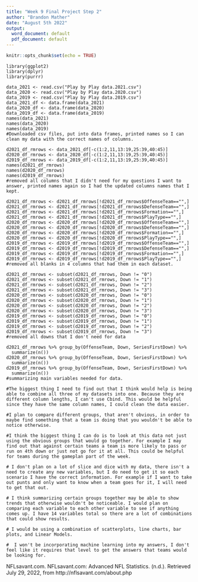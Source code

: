 ```yaml
---
title: "Week 9 Final Project Step 2"
author: "Brandon Mather"
date: "August 5th 2022"
output:
  word_document: default
  pdf_document: default
---
```


```r
knitr::opts_chunk$set(echo = TRUE)
```
```
library(ggplot2)
library(dplyr)
library(purrr)

data_2021 <- read.csv("Play by Play data.2021.csv")
data_2020 <- read.csv("Play by Play data.2020.csv")
data_2019 <- read.csv("Play by Play data.2019.csv")
data_2021_df <- data.frame(data_2021)
data_2020_df <- data.frame(data_2020)
data_2019_df <- data.frame(data_2019)
names(data_2021)
names(data_2020)
names(data_2019)
#Downloaded csv files, put into data frames, printed names so I can clean my data with the correct names of columns. 

d2021_df_rmrows <- data_2021_df[-c(1:2,11,13:19,25:39,40:45)]
d2020_df_rmrows <- data_2020_df[-c(1:2,11,13:19,25:39,40:45)]
d2019_df_rmrows <- data_2019_df[-c(1:2,11,13:19,25:39,40:45)]
names(d2021_df_rmrows)
names(d2020_df_rmrows)
names(d2019_df_rmrows)
#removed all columns that I didn't need for my questions I want to answer, printed names again so I had the updated columns names that I kept.

d2021_df_rmrows <- d2021_df_rmrows[!d2021_df_rmrows$OffenseTeam=="",]
d2021_df_rmrows <- d2021_df_rmrows[!d2021_df_rmrows$DefenseTeam=="",]
d2021_df_rmrows <- d2021_df_rmrows[!d2021_df_rmrows$Formation=="",]
d2021_df_rmrows <- d2021_df_rmrows[!d2021_df_rmrows$PlayType=="",]
d2020_df_rmrows <- d2020_df_rmrows[!d2020_df_rmrows$OffenseTeam=="",]
d2020_df_rmrows <- d2020_df_rmrows[!d2020_df_rmrows$DefenseTeam=="",]
d2020_df_rmrows <- d2020_df_rmrows[!d2020_df_rmrows$Formation=="",]
d2020_df_rmrows <- d2020_df_rmrows[!d2020_df_rmrows$PlayType=="",]
d2019_df_rmrows <- d2019_df_rmrows[!d2019_df_rmrows$OffenseTeam=="",]
d2019_df_rmrows <- d2019_df_rmrows[!d2019_df_rmrows$DefenseTeam=="",]
d2019_df_rmrows <- d2019_df_rmrows[!d2019_df_rmrows$Formation=="",]
d2019_df_rmrows <- d2019_df_rmrows[!d2019_df_rmrows$PlayType=="",]
#removed all blanks in 4 columns that had them in each dataset.

d2021_df_rmrows <- subset(d2021_df_rmrows, Down != "0")
d2021_df_rmrows <- subset(d2021_df_rmrows, Down != "1")
d2021_df_rmrows <- subset(d2021_df_rmrows, Down != "2")
d2021_df_rmrows <- subset(d2021_df_rmrows, Down != "3")
d2020_df_rmrows <- subset(d2020_df_rmrows, Down != "0")
d2020_df_rmrows <- subset(d2020_df_rmrows, Down != "1")
d2020_df_rmrows <- subset(d2020_df_rmrows, Down != "2")
d2020_df_rmrows <- subset(d2020_df_rmrows, Down != "3")
d2019_df_rmrows <- subset(d2019_df_rmrows, Down != "0")
d2019_df_rmrows <- subset(d2019_df_rmrows, Down != "1")
d2019_df_rmrows <- subset(d2019_df_rmrows, Down != "2")
d2019_df_rmrows <- subset(d2019_df_rmrows, Down != "3")
#removed all downs that I don't need for data

d2021_df_rmrows %>% group_by(OffenseTeam, Down, SeriesFirstDown) %>%
  summarize(n())
d2020_df_rmrows %>% group_by(OffenseTeam, Down, SeriesFirstDown) %>%
  summarize(n())
d2019_df_rmrows %>% group_by(OffenseTeam, Down, SeriesFirstDown) %>%
  summarize(n())
#summarizing main variables needed for data. 

#The biggest thing I need to find out that I think would help is being able to combine all three of my datasets into one. Because they are different column lengths, I can't use Cbind. This would be helpful since they have the same column names, I could clean the data easier.

#I plan to compare different groups, that aren't obvious, in order to maybe find something that a team is doing that you wouldn't be able to notice otherwise.

#I think the biggest thing I can do is to look at this data not just using the obvious groups that would go together. For example I may find out that against certain teams a team is more likely to pass or run on 4th down or just not go for it at all. This could be helpful for teams during the gameplan part of the week. 

# I don't plan on a lot of slice and dice with my data, there isn't a need to create any new variables, but I do need to get it so each scenario I have the correct information. For example if I want to take out punts and only want to know when a team goes for it, I will need to get that out.  

# I think summarizing certain groups together may be able to show trends that otherwise wouldn't be noticeable. I would plan on comparing each variable to each other variable to see if anything comes up. I have 14 variables total so there are a lot of combinations that could show results. 

# I would be using a combination of scatterplots, line charts, bar plots, and Linear Models. 

#  I won't be incorporating machine learning into my answers, I don't feel like it requires that level to get the answers that teams would be looking for. 

```
NFLsavant.com. NFLsavant.com: Advanced NFL Statistics. (n.d.). Retrieved July 29, 2022, from http://nflsavant.com/about.php 
